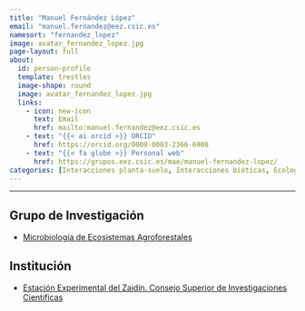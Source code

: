 ```yaml
---
title: "Manuel Fernández López"
email: "manuel.fernandez@eez.csic.es"  
namesort: "fernandez_lopez"
image: avatar_fernandez_lopez.jpg
page-layout: full
about: 
  id: person-profile
  template: trestles
  image-shape: round
  image: avatar_fernandez_lopez.jpg
  links:
    - icon: new-icon
      text: Email
      href: mailto:manuel.fernandez@eez.csic.es
    - text: "{{< ai orcid >}} ORCID"
      href: https://orcid.org/0000-0003-2366-6908
    - text: "{{< fa globe >}} Personal web"
      href: https://grupos.eez.csic.es/mae/manuel-fernandez-lopez/
categories: [Interacciones planta-suelo, Interacciones bióticas, Ecología de Suelos]
---
```

 
<hr>

:::{#person-profile}

## Grupo de Investigación
- [Microbiología de Ecosistemas Agroforestales](https://grupos.eez.csic.es/mae/)

## Institución
- [Estación Experimental del Zaidín. Consejo Superior de Investigaciones Científicas](https://www.eez.csic.es/)

:::

